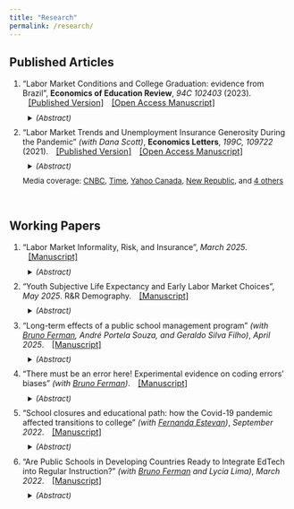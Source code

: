 ```yaml
---
title: "Research"
permalink: /research/
---
```


<style>
  details{
    padding: 7pt;
  }
details[open]{
    background: #eeeeee;
}
</style>

## Published Articles

<ol>
<li>"Labor Market Conditions and College Graduation: evidence from Brazil", <b>Economics of Education Review</b>, <i> 94C 102403</i> (2023).<span style="font-size:11pt;color:blue"> <span style="margin-left:10px"> <a href="https://doi.org/10.1016/j.econedurev.2023.102403" target="_blank">[Published Version]</a> </span>  <span style="margin-left:10px"> <a href="https://lucasfinamor.github.io/files/Finamor_2023_EER_manuscript.pdf" target="_blank">[Open Access Manuscript]</a> </span> </span>
<details> <summary style="font-size:10pt"><i>(Abstract)  </i></summary> 
<p style="font-size:10pt" align="justify"> 
College students graduating in a recession have been shown to face large and persistent negative effects on their earnings, health, and other outcomes. This paper investigates whether students delay graduation to avoid these effects. Using data on the universe of students in higher education in Brazil and leveraging variation in labor market conditions across time, space, and chosen majors, the paper finds that students in public institutions delay graduation to avoid entering depressed labor markets. A typical recession causes the on-time graduation rate to fall by 6.5% in public universities and there is no effect on private institutions. The induced delaying increases average graduation by 0.11 semesters, consistent with 1 out of 18 students delaying graduation by one year in public universities. The delaying effect is larger for students with higher scores, in higher-earnings majors, and from more advantaged backgrounds. This has important implications for the distributional impact of recessions. 
</p></details>
</li>

<li>
"Labor Market Trends and Unemployment Insurance Generosity During the Pandemic" <i>(with Dana Scott)</i>, <b>Economics Letters</b>, <i>199C, 109722</i> (2021). <span style="font-size:11pt;color:blue"> <span style="margin-left:10px"> <a href="https://doi.org/10.1016/j.econlet.2020.109722" target="_blank">[Published Version]</a> </span> <span style="margin-left:10px"> <a href="https://lucasfinamor.github.io/files/Finamor_Scott_2021_Manuscript.pdf" target="_blank">[Open Access Manuscript]</a> </span> </span>
<details> <summary style="font-size:10pt"><i>(Abstract)</i></summary> 
<p style="font-size:10pt" align="justify"> 
We test whether changes in unemployment insurance (UI) benefit generosity under the CARES Act in the US are associated with differential employment outcomes under the distinct conditions of the pandemic. While we observe a negative association between UI generosity and employment, we show that the relative employment gap arises before the Act was instituted, decreases in magnitude when the augmented benefits were in place, and does not change when the benefits expansion expires.
</p></details>
<span style="font-size:10pt"> Media coverage: <a href="https://www.cnbc.com/2021/01/12/600-unemployment-boost-backed-by-ron-wyden-not-a-work-disincentive.html" target="_blank">CNBC</a>, <a href="https://time.com/6078388/myth-generous-unemployment-benefits/?utm_source=feedburner&utm_medium=feed&utm_campaign=Feed%3A+time%2Fideas+%28TIME+Ideas%29" target="_blank">Time</a>, <a href="https://ca.news.yahoo.com/u-spends-less-nearly-every-164720852.html" target="_blank">Yahoo Canada</a>, <a href="https://newrepublic.com/article/160837/case-2000-checks" target="_blank">New Republic</a>, and <a href="https://plu.mx/plum/a/news?doi=10.1016/j.econlet.2020.109722&theme=plum-sciencedirect-theme&hideUsage=true" target="_blank">4 others</a>
</span>
</li>
</ol>

</br>

## Working Papers

<ol>
<li>"Labor Market Informality, Risk, and Insurance", <i>March 2025</i>. <span style="font-size:11pt;color:blue">  <span style="margin-left:10px"> <a href="https://lucasfinamor.github.io/files/Finamor_Lucas_JMP.pdf" target="_blank">[Manuscript]</a> </span>   </span>
<details> <summary style="font-size:10pt"><i>(Abstract) </i></summary> 
<p style="font-size:10pt" align="justify"> 
  Distinct working arrangements offer different prospects for workers. Formal employment provides insurance requiring contributions and taxes. Informal and self-employment lack insurance but offer faster exits from unemployment. Workers face complex tradeoffs involving present and future risks, insurance, liquidity, and earnings.
    To understand how employment decisions depend on risk, savings,  and insurance, I develop a life-cycle model of employment and savings in a frictional search environment. I estimate the model exploiting linked longitudinal survey and administrative Chilean data and policy reforms. 
    Workers attribute substantial value to the insurance and stability provided by formal jobs: informal employees would give up one-third of their net earnings to formalize their jobs. At the same time, informal opportunities insure workers against unemployment risk. 
    Counterfactual policy analyses reveal that ignoring risk aversion and the full insurance bundle embedded in formal employment leads to biased responses to social security reforms.
    The findings highlight that both formality and informality provide distinct forms of insurance, and that effective policy design requires accounting for the dynamic tradeoffs workers face over the life cycle.
</p></details>
</li>

<li> "Youth Subjective Life Expectancy and Early Labor Market Choices", <i>May 2025</i>. R&R Demography. <span style="font-size:11pt;color:blue">  <span style="margin-left:10px"> <a href="https://lucasfinamor.github.io/files/finamor_youthSLE.pdf" target="_blank">[Manuscript]</a> </span>  </span>
<details> <summary style="font-size:10pt"><i>(Abstract)</i></summary> 
<p style="font-size:10pt" align="justify"> The literature has documented how subjective life expectancy (SLE) is strongly associated with savings and retirement outcomes for those nearing retirement. This paper assesses whether SLE matters when young individuals make consequential career decisions at the labor market entrance. Exploring survey and administrative data from Chile, I show how individuals aged 18--26 with one standard deviation higher SLE have about 5% higher pension wealth 15 years later. In a pension system based on individual capitalization accounts, contributions made early in the career compound for longer and are therefore valuable. I employ different empirical strategies, including exploiting cross-sectional variation in SLE, longitudinal individual fixed-effects approach, and instrumental variables, exploring health and death of family members. All yield similar results. 
</p>
</details>
</li>

<li> "Long-term effects of a public school management program" <i>(with <a href="https://sites.google.com/site/brunoferman" target="_blank">Bruno Ferman</a>, André Portela Souza, and Geraldo Silva Filho)</i>, <i>April 2025</i>. <span style="font-size:11pt;color:blue">  <span style="margin-left:10px"> <a href="https://lucasfinamor.github.io/files/PJF_paper.pdf" target="_blank">[Manuscript]</a> </span>  </span>
<details> <summary style="font-size:10pt"><i>(Abstract)</i></summary> 
<p style="font-size:10pt" align="justify"> While a substantial body of research documents a positive correlation between school management practices and student outcomes, experimental evidence on their causal effects --- particularly over the long term --- remains limited. We exploit the randomized implementation of "Jovem de Futuro,'' a management program implemented in Brazilian public high schools. Drawing on rich administrative data, we follow students' educational and labor market trajectories over fifteen years. We find short-term improvements in test scores and high school completion. In the long run, however, the program yields null to modest effects on college enrollment and graduation, labor market participation, and earnings. 
</p>

</details>
</li>

<li>"There must be an error here! Experimental evidence on coding errors' biases" <i>(with <a href="https://sites.google.com/site/brunoferman" target="_blank">Bruno Ferman</a>)</i>. <span style="font-size:11pt;color:blue">  <span style="margin-left:10px"> <a href="https://lucasfinamor.github.io/files/CodingBias.pdf" target="_blank">[Manuscript]</a> </span>  </span>
<details> <summary style="font-size:10pt"><i>(Abstract)</i></summary> 
<p style="font-size:10pt" align="justify"> 
Quantitative research relies heavily on coding, and coding errors are relatively common even in published research.  In this paper, we examine whether individuals are more or less likely to check their code depending on the results they obtain. We test this hypothesis in a randomized experiment embedded in the recruitment process for research positions at a large international economic organization. In a coding task designed to assess candidates' programming abilities, we randomize whether participants obtain an expected or unexpected result if they commit a simple coding error. We find that individuals are 20% more likely to detect coding errors when they lead to unexpected results. This asymmetry in error detection depending on the results they generate suggests that coding errors may lead to biased findings in scientific research. </p>
</p> 
</details>
</li>

<li>
"School closures and educational path: how the Covid-19 pandemic affected transitions to college" <i>(with <a href="https://sites.google.com/site/festevang/" target="_blank"> Fernanda Estevan</a>)</i>, <i>September 2022</i>. <span style="font-size:11pt;color:blue">  <span style="margin-left:10px"> <a href="https://arxiv.org/pdf/2210.00138.pdf" target="_blank">[Manuscript]</a> </span></span>
<details> <summary style="font-size:10pt"><i>(Abstract)  </i></summary> 
<p style="font-size:10pt" align="justify"> We investigate the impact of the Covid-19 pandemic on the transition between high school and college in Brazil. Using microdata from the universe of students that applied to a selective university, we document how the Covid-19 shock increased enrollment for students in the top 10% high-quality public and private high schools. This increase comes at the expense of graduates from relatively lower-quality schools. Furthermore, this effect is entirely driven by applicants who were at high school during the Covid pandemic. The effect is large and completely offsets the gains in student background diversity achieved by a bold quota policy implemented years before Covid. These results suggest that not only students from underprivileged backgrounds endured larger negative effects on learning during the pandemic, but they also experienced a stall in their educational paths.
</p></details>
</li>

<li>"Are Public Schools in Developing Countries Ready to Integrate EdTech into Regular Instruction?" <i>(with <a href="https://sites.google.com/site/brunoferman" target="_blank">Bruno Ferman</a> and Lycia Lima)</i>, <i>March 2022</i>. <span style="font-size:11pt;color:blue"> <span style="margin-left:10px"> <a href="https://mpra.ub.uni-muenchen.de/109063/1/MPRA_paper_109063.pdf" target="_blank">[Manuscript]</a> </span> </span>
<details> <summary style="font-size:10pt"><i>(Abstract)  </i></summary> 
<p style="font-size:10pt" align="justify"> We study the impacts of a program that introduced a computer-assisted learning platform into regular math classes using a randomized control trial in Brazilian primary public schools. Once a week, teachers would take their students to the school's computer lab and teach using a dynamically adaptive platform, instead of their standard math classes. We find no average treatment effect on students' math proficiency. However, we find positive effects of the program on measures of attitudes towards math. Moreover, we find suggestive evidence that the program may have positive effects on proficiency when infrastructure is better, so that it can be implemented using one computer per student. These results highlight the implementation challenges associated with education technology interventions in developing countries.
</p></details>
</li>


</ol>

</br>


